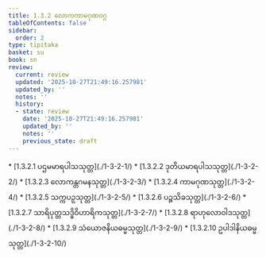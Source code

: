 ```yaml
---
title: 1.3.2 လောကကာမဂုဏဝဂ္ဂ
tableOfContents: false
sidebar:
  order: 2
type: tipitaka
basket: su
book: sn
review:
  current: review
  updated: '2025-10-27T21:49:16.257981'
  updated_by: ''
  notes: ''
  history:
  - state: review
    date: '2025-10-27T21:49:16.257981'
    updated_by: ''
    notes: ''
    previous_state: draft
---
```



<ReviewStatus review={frontmatter.review} showDetails={true} />

<HypothesisAnnotation frontmatter={frontmatter} />

<DynamicBreadcrumb />



<TableOfContents book="sn" section="1.3.2">
* [1.3.2.1 ပဌမမာရပါသသုတ္တ](./1-3-2-1/)
* [1.3.2.2 ဒုတိယမာရပါသသုတ္တ](./1-3-2-2/)
* [1.3.2.3 လောကန္တဂမနသုတ္တ](./1-3-2-3/)
* [1.3.2.4 ကာမဂုဏသုတ္တ](./1-3-2-4/)
* [1.3.2.5 သက္ကပဉှသုတ္တ](./1-3-2-5/)
* [1.3.2.6 ပဉ္စသိခသုတ္တ](./1-3-2-6/)
* [1.3.2.7 သာရိပုတ္တသဒ္ဓိဝိဟာရိကသုတ္တ](./1-3-2-7/)
* [1.3.2.8 ရာဟုလောဝါဒသုတ္တ](./1-3-2-8/)
* [1.3.2.9 သံယောဇနိယဓမ္မသုတ္တ](./1-3-2-9/)
* [1.3.2.10 ဥပါဒါနိယဓမ္မသုတ္တ](./1-3-2-10/)
</TableOfContents>